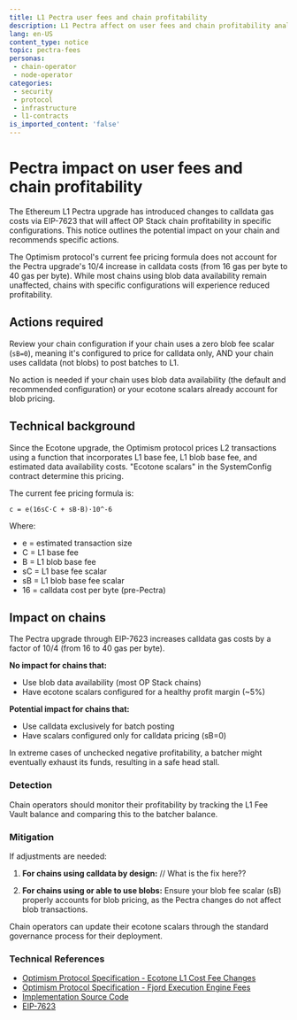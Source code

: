 ```yaml
---
title: L1 Pectra user fees and chain profitability
description: L1 Pectra affect on user fees and chain profitability analysis
lang: en-US
content_type: notice
topic: pectra-fees
personas:
 - chain-operator
 - node-operator
categories:
 - security
 - protocol
 - infrastructure
 - l1-contracts
is_imported_content: 'false'
---
```


# Pectra impact on user fees and chain profitability

The Ethereum L1 Pectra upgrade has introduced changes to calldata gas costs via EIP-7623 that will affect OP Stack chain profitability in specific configurations. This notice outlines the potential impact on your chain and recommends specific actions.

The Optimism protocol's current fee pricing formula does not account for the Pectra upgrade's 10/4 increase in calldata costs (from 16 gas per byte to 40 gas per byte). While most chains using blob data availability remain unaffected, chains with specific configurations will experience reduced profitability.

## Actions required

Review your chain configuration if your chain uses a zero blob fee scalar (`sB=0`), meaning it's configured to price for calldata only, AND your chain uses calldata (not blobs) to post batches to L1.

No action is needed if your chain uses blob data availability (the default and recommended configuration) or your ecotone scalars already account for blob pricing.

## Technical background

Since the Ecotone upgrade, the Optimism protocol prices L2 transactions using a function that incorporates L1 base fee, L1 blob base fee, and estimated data availability costs. "Ecotone scalars" in the SystemConfig contract determine this pricing.

The current fee pricing formula is:

```
c = e(16sC·C + sB·B)·10^-6
```

Where:

*   e = estimated transaction size
*   C = L1 base fee
*   B = L1 blob base fee
*   sC = L1 base fee scalar
*   sB = L1 blob base fee scalar
*   16 = calldata cost per byte (pre-Pectra)

## Impact on chains

The Pectra upgrade through EIP-7623 increases calldata gas costs by a factor of 10/4 (from 16 to 40 gas per byte).

**No impact for chains that:**

*   Use blob data availability (most OP Stack chains)
*   Have ecotone scalars configured for a healthy profit margin (\~5%)

**Potential impact for chains that:**

*   Use calldata exclusively for batch posting
*   Have scalars configured only for calldata pricing (sB=0)

In extreme cases of unchecked negative profitability, a batcher might eventually exhaust its funds, resulting in a safe head stall.

### Detection

Chain operators should monitor their profitability by tracking the L1 Fee Vault balance and comparing this to the batcher balance.

### Mitigation

If adjustments are needed:

1.  **For chains using calldata by design:**  // What is the fix here??

2.  **For chains using or able to use blobs:** Ensure your blob fee scalar (sB) properly accounts for blob pricing, as the Pectra changes do not affect blob transactions.

Chain operators can update their ecotone scalars through the standard governance process for their deployment.

### Technical References

*   [Optimism Protocol Specification - Ecotone L1 Cost Fee Changes](https://specs.optimism.io/protocol/exec-engine.html#ecotone-l1-cost-fee-changes-eip-4844-da)
*   [Optimism Protocol Specification - Fjord Execution Engine Fees](https://specs.optimism.io/protocol/fjord/exec-engine.html#fees)
*   [Implementation Source Code](https://github.com/ethereum-optimism/op-geth/blob/3d7afdc2701b74c5987e31521e2c336c4511afdf/core/types/rollup_cost.go#L527)
*   [EIP-7623](https://eips.ethereum.org/EIPS/eip-7623)
